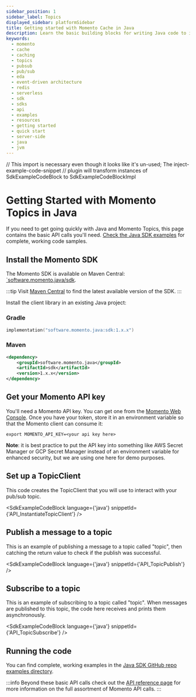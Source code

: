 ```yaml
---
sidebar_position: 1
sidebar_label: Topics
displayed_sidebar: platformSidebar
title: Getting started with Momento Cache in Java
description: Learn the basic building blocks for writing Java code to interact with Momento Cache.
keywords:
  - momento
  - cache
  - caching
  - topics
  - pubsub
  - pub/sub
  - eda
  - event-driven architecture
  - redis
  - serverless
  - sdk
  - sdks
  - api
  - examples
  - resources
  - getting started
  - quick start
  - server-side
  - java
  - jvm
---
```


// This import is necessary even though it looks like it's un-used; The inject-example-code-snippet
// plugin will transform instances of SdkExampleCodeBlock to SdkExampleCodeBlockImpl

# Getting Started with Momento Topics in Java

If you need to get going quickly with Java and Momento Topics, this page contains the basic API calls you'll need. [Check the Java SDK examples](https://github.com/momentohq/client-sdk-java/tree/main/examples) for complete, working code samples.

## Install the Momento SDK

The Momento SDK is available on Maven Central: [`software.momento.java/sdk](
https://central.sonatype.com/artifact/software.momento.java/sdk).

:::tip
Visit [Maven Central](https://central.sonatype.com/artifact/software.momento.java/sdk) to find the latest available version of the SDK.
:::

Install the client library in an existing Java project:

### Gradle

```kotlin
implementation("software.momento.java:sdk:1.x.x")
```

### Maven

```xml
<dependency>
    <groupId>software.momento.java</groupId>
    <artifactId>sdk</artifactId>
    <version>1.x.x</version>
</dependency>
```

## Get your Momento API key

You'll need a Momento API key. You can get one from the [Momento Web Console](https://console.gomomento.com/).
Once you have your token, store it in an environment variable so that the Momento client can consume it:

```
export MOMENTO_API_KEY=<your api key here>
```

**Note**: it is best practice to put the API key into something like AWS Secret Manager or GCP Secret Manager instead of an environment variable for enhanced security, but we are using one here for demo purposes.

## Set up a TopicClient
This code creates the TopicClient that you will use to interact with your pub/sub topic.

<SdkExampleCodeBlock language={'java'} snippetId={'API_InstantiateTopicClient'} />

## Publish a message to a topic
This is an example of publishing a message to a topic called "topic", then catching the return value to check if the publish was successful.

<SdkExampleCodeBlock language={'java'} snippetId={'API_TopicPublish'} />

## Subscribe to a topic
This is an example of subscribing to a topic called "topic". When messages are published to this topic, the code here receives and prints them asynchronously.

<SdkExampleCodeBlock language={'java'} snippetId={'API_TopicSubscribe'} />

## Running the code

You can find complete, working examples in the [Java SDK GitHub repo examples directory](https://github.com/momentohq/client-sdk-java/tree/main/examples).

:::info
Beyond these basic API calls check out the [API reference page](/topics/develop/api-reference) for more information on the full assortment of Momento API calls.
:::
